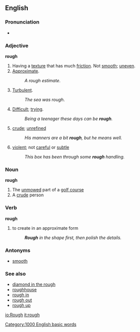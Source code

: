 ==English==
===Pronunciation===
*{{audio|en-us-rough.ogg|Audio (US)}}

===Adjective===
'''rough'''
#Having a [[texture]] that has much [[friction]].  Not [[smooth]]; [[uneven]].
#[[Approximate]]. 
#:''A rough estimate''.
#[[Turbulent]]. 
#:''The sea was rough''.
#[[Difficult]]; [[trying]].
#:''Being a teenager these days can be '''rough'''.''
#[[crude]]; [[unrefined]]
#:''His manners are a bit '''rough''', but he means well.''
#[[violent]]; not [[careful]] or [[subtle]]
#:''This box has been through some '''rough''' handling.''

===Noun===
'''rough'''
#The [[unmowed]] part of a [[golf course]]
#A [[crude]] person

===Verb===
'''rough'''
# to create in an approximate form
#:'''''Rough''' in the shape first, then polish the details.''

===Antonyms===
*[[smooth]]

===See also===
*[[diamond in the rough]]
*[[roughhouse]]
*[[rough in]]
*[[rough out]]
*[[rough up]]

[[Category:1000 English basic words]]

[[io:Rough]]
[[it:rough]]